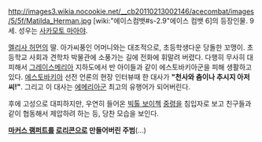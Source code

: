 http://images3.wikia.nocookie.net/__cb20110213002146/acecombat/images/5/5f/Matilda_Herman.jpg
[wiki:"에이스컴뱃#s-2.9"에이스 컴뱃 6]의 등장인물. 9세. 성우는 [[사카모토 마아야]].

[[멜리사 허먼]]의 딸. 아가씨풍인 어머니와는 대조적으로, 초등학생다운 당돌한 꼬맹이. 초등학교 사회과 견학차 박물관에 소풍가는 길에 전화에 휘말려 버렸다. 다행히 무사히 대피해서 [[그레이스메리아]] 지하도에서 반 아이들과 같이 에스토바키아군을 피해 생활하고 있다. [[에스토바키아]] 선전 언론의 현장 인터뷰때 한 대사가 '''"천사와 춤이나 추시지 아저씨!"'''. 그리고 이 대사는 [[에메리아]]군 최고의 유행어가 되어버린다.



후에 고성으로 대피하지만, 우연히 들어온 [[빅톨 보이첵]] [[중령]]을 침입자로 보고 친구들과 같이 협동해서 제압하려 하는 등, 당찬 모습을 보인다.

'''[[마커스 램퍼트]]를 [[로리콘]]으로 만들어버린 주범'''(...)
